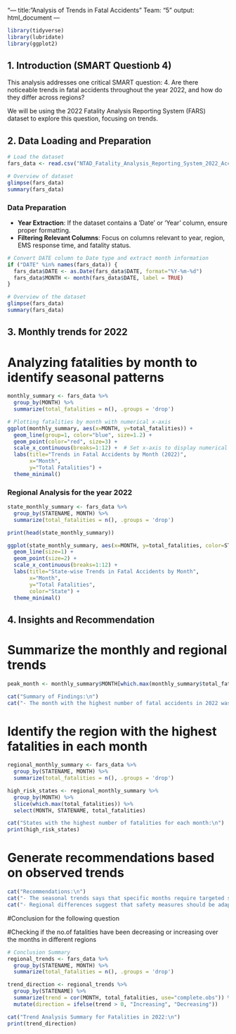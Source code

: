 "---
title: "Analysis of Trends in Fatal Accidents"
Team: "5"
output: html_document
---

```r
library(tidyverse)  
library(lubridate) 
library(ggplot2)  
```

## 1. Introduction (SMART Questionb 4)
This analysis addresses one critical SMART question:
4. Are there noticeable trends in fatal accidents throughout the year 2022, and how do they differ across regions?

We will be using the 2022 Fatality Analysis Reporting System (FARS) dataset to explore this question, focusing on trends.

## 2. Data Loading and Preparation

```r
# Load the dataset
fars_data <- read.csv("NTAD_Fatality_Analysis_Reporting_System_2022_Accidents_3270373163975898856.csv")

# Overview of dataset
glimpse(fars_data)
summary(fars_data)
```

### Data Preparation
- **Year Extraction**: If the dataset contains a 'Date' or 'Year' column, ensure proper formatting.
- **Filtering Relevant Columns**: Focus on columns relevant to year, region, EMS response time, and fatality status.

```r
# Convert DATE column to Date type and extract month information
if ("DATE" %in% names(fars_data)) {
  fars_data$DATE <- as.Date(fars_data$DATE, format="%Y-%m-%d")
  fars_data$MONTH <- month(fars_data$DATE, label = TRUE)
}

# Overview of the dataset
glimpse(fars_data)
summary(fars_data)
```

## 3. Monthly trends for 2022


# Analyzing fatalities by month to identify seasonal patterns
```r
monthly_summary <- fars_data %>% 
  group_by(MONTH) %>% 
  summarize(total_fatalities = n(), .groups = 'drop')

# Plotting fatalities by month with numerical x-axis
ggplot(monthly_summary, aes(x=MONTH, y=total_fatalities)) +
  geom_line(group=1, color="blue", size=1.2) +
  geom_point(color="red", size=3) +
  scale_x_continuous(breaks=1:12) +  # Set x-axis to display numerical months 1 to 12
  labs(title="Trends in Fatal Accidents by Month (2022)",
       x="Month",
       y="Total Fatalities") +
  theme_minimal()
```

### Regional Analysis for the year 2022

```r
state_monthly_summary <- fars_data %>% 
  group_by(STATENAME, MONTH) %>% 
  summarize(total_fatalities = n(), .groups = 'drop')

print(head(state_monthly_summary))

ggplot(state_monthly_summary, aes(x=MONTH, y=total_fatalities, color=STATENAME, group=STATENAME)) +
  geom_line(size=1) +
  geom_point(size=2) +
  scale_x_continuous(breaks=1:12) + 
  labs(title="State-wise Trends in Fatal Accidents by Month",
       x="Month",
       y="Total Fatalities",
       color="State") +
  theme_minimal()
```

## 4. Insights and Recommendation


# Summarize the monthly and regional trends
```r
peak_month <- monthly_summary$MONTH[which.max(monthly_summary$total_fatalities)]

cat("Summary of Findings:\n")
cat("- The month with the highest number of fatal accidents in 2022 was", peak_month, ".\n")

```

# Identify the region with the highest fatalities in each month

```r
regional_monthly_summary <- fars_data %>% 
  group_by(STATENAME, MONTH) %>% 
  summarize(total_fatalities = n(), .groups = 'drop')

high_risk_states <- regional_monthly_summary %>% 
  group_by(MONTH) %>% 
  slice(which.max(total_fatalities)) %>% 
  select(MONTH, STATENAME, total_fatalities)

cat("States with the highest number of fatalities for each month:\n")
print(high_risk_states)
```


# Generate recommendations based on observed trends
```r
cat("Recommendations:\n")
cat("- The seasonal trends says that specific months require targeted safety campaigns to reduce accidents.\n")
cat("- Regional differences suggest that safety measures should be adapted to local needs, focusing on regions with higher risks.\n")
```

#Conclusion for the following question

#Checking if the no.of fatalities have been decreasing or increasing over the months in different regions

```r
# Conclusion Summary
regional_trends <- fars_data %>% 
  group_by(STATENAME, MONTH) %>% 
  summarize(total_fatalities = n(), .groups = 'drop')

trend_direction <- regional_trends %>%
  group_by(STATENAME) %>%
  summarize(trend = cor(MONTH, total_fatalities, use="complete.obs")) %>%
  mutate(direction = ifelse(trend > 0, "Increasing", "Decreasing"))

cat("Trend Analysis Summary for Fatalities in 2022:\n")
print(trend_direction)
```